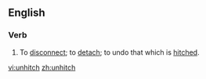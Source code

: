==English==
===Verb===
{{en-verb|unhitch|es}}
# To [[disconnect]]; to [[detach]]; to undo that which is [[hitch]]ed.

[[vi:unhitch]]
[[zh:unhitch]]